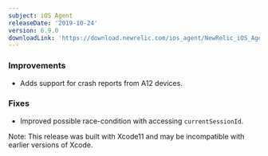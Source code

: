 ```yaml
---
subject: iOS Agent
releaseDate: '2019-10-24'
version: 6.9.0
downloadLink: 'https://download.newrelic.com/ios_agent/NewRelic_iOS_Agent_6.9.0.zip'
---
```


### Improvements

* Adds support for crash reports from A12 devices.

### Fixes

* Improved possible race-condition with accessing `currentSessionId`.

Note: This release was built with Xcode11 and may be incompatible with earlier versions of Xcode.
